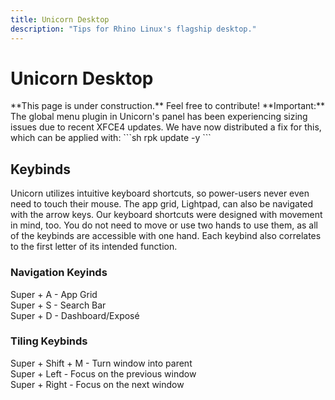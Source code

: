 ```yaml
---
title: Unicorn Desktop
description: "Tips for Rhino Linux's flagship desktop."
---
```



# Unicorn Desktop

<Callout type="warning" emoji="⚠">
  **This page is under construction.** Feel free to contribute!
</Callout>

<Callout emoji="ⓘ">
  **Important:** The global menu plugin in Unicorn's panel has been experiencing sizing issues due to recent XFCE4 updates. We have now distributed a fix for this, which can be applied with:
```sh
rpk update -y
```
</Callout>

## Keybinds

Unicorn utilizes intuitive keyboard shortcuts, so power-users never even need to touch their mouse. The app grid, Lightpad, can also be navigated with the arrow keys. Our keyboard shortcuts were designed with movement in mind, too. You do not need to move or use two hands to use them, as all of the keybinds are accessible with one hand. Each keybind also correlates to the first letter of its intended function.

### Navigation Keyinds
<div className="nx-grid nx-grid-cols-3 nx-gap-2 nx-mt-2 nx-mb-4">
  <div className="nx-mt-4">
    <span className="nx-bg-site-200 nx-rounded-[0.25em] nx-p-2 nx-text-off-white">Super + A</span> - App Grid
  </div>

  <div className="nx-mt-4">
    <span className="nx-bg-site-200 nx-rounded-[0.25em] nx-p-2 nx-text-off-white">Super + S</span> - Search Bar
  </div>

  <div className="nx-mt-4">
    <span className="nx-bg-site-200 nx-rounded-[0.25em] nx-p-2 nx-text-off-white">Super + D</span> - Dashboard/Exposé
  </div>
</div>

### Tiling Keybinds
<div className="nx-grid nx-grid-cols-3 nx-gap-2 nx-mt-2 nx-mb-4">
  <div className="nx-mt-4">
    <span className="nx-bg-site-200 nx-rounded-[0.25em] nx-p-2 nx-text-off-white">Super + Shift + M</span> - Turn window into parent
  </div>

  <div className="nx-mt-4">
    <span className="nx-bg-site-200 nx-rounded-[0.25em] nx-p-2 nx-text-off-white">Super + Left</span> - Focus on the previous window
  </div>

  <div className="nx-mt-4">
    <span className="nx-bg-site-200 nx-rounded-[0.25em] nx-p-2 nx-text-off-white">Super + Right</span> - Focus on the next window
  </div>
</div>

